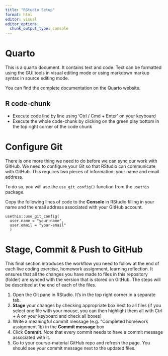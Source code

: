 ```yaml
---
title: "RStudio Setup"
format: html
editor: visual
editor_options: 
  chunk_output_type: console
---
```


# Quarto

This is a quarto document. It contains text and code. Text can be formatted using the GUI tools in visual editing mode or using markdown markup syntax in source editing mode.

You can find the complete documentation on the Quarto website.

## R code-chunk

-   Execute code line by line using 'Ctrl / Cmd + Enter' on your keyboard
-   Execute the whole code-chunk by clicking on the green play bottom in the top right corner of the code chunk

# Configure Git

There is one more thing we need to do before we can sync our work with GitHub. We need to configure your Git so that RStudio can communicate with GitHub. This requires two pieces of information: your name and email address.

To do so, you will use the `use_git_config()` function from the `usethis` package.

Copy the following lines of code to the **Console** in RStudio filling in your name and the email address associated with your GitHub account.

```         
usethis::use_git_config(
  user.name = "your-name", 
  user.email = "your-email"
  )
```

# Stage, Commit & Push to GitHub

This final section introduces the workflow you need to follow at the end of each live coding exercise, homework assignment, learning reflection. It ensures that all the changes you have made to files in this repository (folder) are synced with the version that is stored on GitHub. The steps will be described at the end of each of the files.

1.  Open the Git pane in RStudio. It's in the top right corner in a separate tab.
2.  **Stage** your changes by checking appropriate box next to all files (if you select one file with your mouse, you can then highlight them all with Ctrl + A on your keyboard and check all boxes)
3.  Write a meaningful commit message (e.g. "Completed homework assignment 1b) in the **Commit message** box
4.  Click **Commit**. Note that every commit needs to have a commit message associated with it.
5.  Go to your course-material GitHub repo and refresh the page. You should see your commit message next to the updated files.
